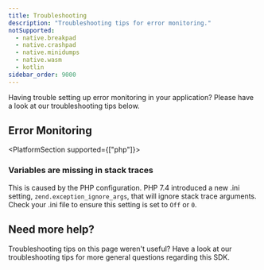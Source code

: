 ```yaml
---
title: Troubleshooting
description: "Troubleshooting tips for error monitoring."
notSupported:
  - native.breakpad
  - native.crashpad
  - native.minidumps
  - native.wasm
  - kotlin
sidebar_order: 9000
---
```


Having trouble setting up error monitoring in your application? Please have a look at our troubleshooting tips below.

## Error Monitoring

<PageGrid />

<PlatformSection supported={["php"]}>

  ### Variables are missing in stack traces

  This is caused by the PHP configuration. PHP 7.4 introduced a new .ini setting, `zend.exception_ignore_args`, that will ignore stack trace arguments. Check your .ini file to ensure this setting is set to `Off` or `0`.

</PlatformSection>

## Need more help?
Troubleshooting tips on this page weren't useful? Have a look at our <PlatformLink to="/troubleshooting/">troubleshooting</PlatformLink> tips for more general questions regarding this SDK.
